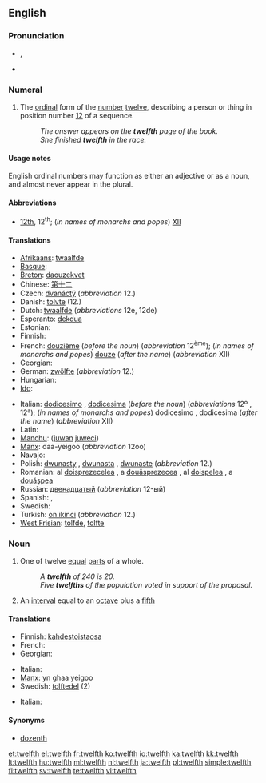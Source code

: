 ==English==
{{ordinalbox|en|11th|12th|13th|eleventh|thirteenth|card=twelve}}

===Pronunciation===
* {{a|UK|US}} {{IPA|/twɛlfθ/}}, {{SAMPA|/twElfT/}}
* {{audio|en-us-twelfth.ogg|Audio (US)}}

===Numeral===
{{infl|en|numeral}}

# {{ordinal|lang=en}} The [[ordinal]] form of the [[number]] [[twelve]], describing a person or thing in position number [[12]] of a sequence.
#: ''The answer appears on the '''twelfth''' page of the book.''
#: ''She finished '''twelfth''' in the race.''

====Usage notes====
English ordinal numbers may function as either an adjective or as a noun, and almost never appear in the plural.

====Abbreviations====
* [[12th]], 12<sup>th</sup>; (''in names of monarchs and popes'') [[XII]]

====Translations====
{{trans-top|ordinal form of the number twelve}}
* [[Afrikaans]]: [[twaalfde]]
* [[Basque]]: {{t|eu|hamabigarren|xs=Basque}}
* [[Breton]]: [[daouzekvet]]
* Chinese: [[第]][[十]][[二]]
* Czech: [[dvanáctý]] (''abbreviation'' 12.)
* Danish: [[tolvte]] (12.)
* Dutch: [[twaalfde]] (''abbreviations'' 12e, 12de)
* Esperanto: [[dekdua]]
* Estonian: {{t-|et|kaheteistkümnes}}
* Finnish: {{t-|fi|kahdestoista}}
* French: [[douzième]] (''before the noun'') (''abbreviation'' 12<sup>ème</sup>); (''in names of monarchs and popes'') [[douze]] (''after the name'') (''abbreviation'' XII)
* Georgian: {{t|ka|მეთორმეტე|sc=Geor|xs=Georgian}}
* German: [[zwölfte]] (''abbreviation'' 12.)
* Hungarian: {{t+|hu|tizenkettedik}}
* [[Ido]]: {{t|io|duadekesma|xs=Ido}}
{{trans-mid}}
* Italian: [[dodicesimo]] {{m}}, [[dodicesima]] {{f}} (''before the noun'') (''abbreviations'' 12º {{m}}, 12ª); (''in names of monarchs and popes'') dodicesimo {{m}}, dodicesima {{f}} (''after the name'') (''abbreviation'' XII)
* Latin: {{t-|la|duodecimus}}
* [[Manchu]]: ([[juwan]] [[juweci]])
* [[Manx]]: daa-yeigoo (''abbreviation'' 12oo)
* Navajo: {{tø|nv|naakitsʼáadah góneʼ}}
* Polish: [[dwunasty]] {{m}}, [[dwunasta]] {{f}}, [[dwunaste]] {{n}} (''abbreviation'' 12.)
* Romanian: al [[doisprezecelea]] {{m}}, a [[douăsprezecea]] {{f}}, al [[doişpelea]] {{italbrac|m, informal}}, a [[douăşpea]] {{italbrac|f, informal}}
* Russian: [[двенадцатый]] (''abbreviation'' 12-ый)
* Spanish: {{t+|es|duodécimo|m}}, {{t-|es|duodécima|f}}
* Swedish: {{t+|sv|tolfte}}
* Turkish: [[on ikinci]] (''abbreviation'' 12.)
* [[West Frisian]]: [[tolfde]], [[tolfte]]
{{trans-bottom}}

===Noun===
{{en-noun}}

# {{fractional|lang=en}} One of twelve [[equal]] [[part]]s of a whole.
#: ''A '''twelfth''' of 240 is 20.''
#: ''Five '''twelfths''' of the population voted in support of the proposal.''
# {{music}} An [[interval]] equal to an [[octave]] plus a [[fifth]]

====Translations====
{{trans-top|one of twelve equal parts of a whole}}
* Finnish: [[kahdestoistaosa]]
* French: {{t+|fr|douzième|m}}
* Georgian: {{t|ka|მეთორმეტედი|sc=Geor|xs=Georgian}}
{{trans-mid}}
* Italian: {{t+|it|dodicesimo|m}}
* [[Manx]]: yn ghaa yeigoo
* Swedish: [[tolftedel]] {{c}} (2)
{{trans-bottom}}

{{trans-top|interval}}
* Italian: {{t-|it|duodecima|f}}
{{trans-mid}}
{{trans-bottom}}

====Synonyms====
* [[dozenth]]

[[et:twelfth]]
[[el:twelfth]]
[[fr:twelfth]]
[[ko:twelfth]]
[[io:twelfth]]
[[ka:twelfth]]
[[kk:twelfth]]
[[lt:twelfth]]
[[hu:twelfth]]
[[ml:twelfth]]
[[nl:twelfth]]
[[ja:twelfth]]
[[pl:twelfth]]
[[simple:twelfth]]
[[fi:twelfth]]
[[sv:twelfth]]
[[te:twelfth]]
[[vi:twelfth]]